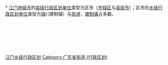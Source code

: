[[Category:江门乡级行政区划|]]
[[Category:广东省街道_(行政区划)|Category:广东省街道 (行政区划)]]
{{catmore|江门市|广东省江门市}}
<br>{{hideh
|Head = [[江门市|江门]][[:Category:江门区市|各区市]]所辖[[:Category:江门街道_(行政区划)|街道]]与[[:Category:江门建制镇|镇]]
|FrameStyle   = border:solid 1px #000080;
|HeadStyle    = text-align:center;background:transparent;
|ContentStyle = background: #99CCFF;
}}<br>
* [[江门市|江门地级市]]的[[县级行政区|县级行政区划单位]]类型为区市（[[市辖区|市辖区]]与[[县级市|县级市]]）；区市的[[乡级行政区划|乡级行政区划单位]]类型为[[镇|镇]](（建制镇）与[[街道_(行政区划)|街道]]，[[镇|建制镇]]占多数。
{{乡级行政区划分类说明}}<br>
{{江门市蓬江区行政区划|state =expanded}}<br>
{{江门市江海区行政区划|state =expanded}}<br>
{{江门市新会区行政区划|state =expanded}}<br>
{{恩平市行政区划|state =expanded}}<br>
{{台山市行政区划|state =expanded}}<br>
{{开平市行政区划|state =expanded}}<br>
{{鹤山市行政区划|state =expanded}}
{{hidef}}